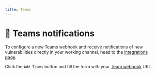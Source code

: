 ```yaml
---
title: Teams
---
```


# 👾 Teams notifications

To configure a new Teams webhook and receive notifications of new vulnerabilities directly in your working channel, head to the [integrations page](https://app.escape.tech/integrations/).

Click the `Add Teams` button and fill the form with your [Team webhook](https://learn.microsoft.com/en-us/microsoftteams/platform/webhooks-and-connectors/how-to/add-incoming-webhook?tabs=newteams%2Cdotnet) URL.
